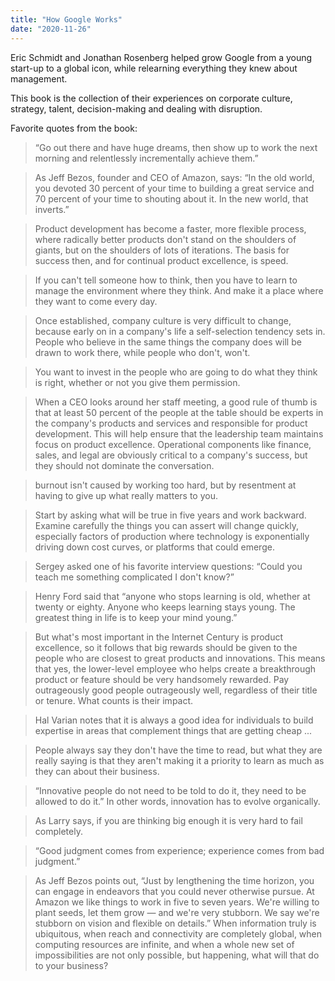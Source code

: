```yaml
---
title: "How Google Works"
date: "2020-11-26"
---
```


Eric Schmidt and Jonathan Rosenberg helped grow Google from a young start-up to a global icon, while relearning everything they knew about management.

This book is the collection of their experiences on corporate culture, strategy, talent, decision-making and dealing with disruption.

Favorite quotes from the book:

> “Go out there and have huge dreams, then show up to work the next morning and relentlessly incrementally achieve them.”

> As Jeff Bezos, founder and CEO of Amazon, says: “In the old world, you devoted 30 percent of your time to building a great service and 70 percent of your time to shouting about it. In the new world, that inverts.”

> Product development has become a faster, more flexible process, where radically better products don't stand on the shoulders of giants, but on the shoulders of lots of iterations. The basis for success then, and for continual product excellence, is speed.

> If you can't tell someone how to think, then you have to learn to manage the environment where they think. And make it a place where they want to come every day.

> Once established, company culture is very difficult to change, because early on in a company's life a self-selection tendency sets in. People who believe in the same things the company does will be drawn to work there, while people who don't, won't.

> You want to invest in the people who are going to do what they think is right, whether or not you give them permission.

> When a CEO looks around her staff meeting, a good rule of thumb is that at least 50 percent of the people at the table should be experts in the company's products and services and responsible for product development. This will help ensure that the leadership team maintains focus on product excellence. Operational components like finance, sales, and legal are obviously critical to a company's success, but they should not dominate the conversation.

> burnout isn't caused by working too hard, but by resentment at having to give up what really matters to you.

> Start by asking what will be true in five years and work backward. Examine carefully the things you can assert will change quickly, especially factors of production where technology is exponentially driving down cost curves, or platforms that could emerge.

> Sergey asked one of his favorite interview questions: “Could you teach me something complicated I don't know?”

> Henry Ford said that “anyone who stops learning is old, whether at twenty or eighty. Anyone who keeps learning stays young. The greatest thing in life is to keep your mind young.”

> But what's most important in the Internet Century is product excellence, so it follows that big rewards should be given to the people who are closest to great products and innovations. This means that yes, the lower-level employee who helps create a breakthrough product or feature should be very handsomely rewarded. Pay outrageously good people outrageously well, regardless of their title or tenure. What counts is their impact.

> Hal Varian notes that it is always a good idea for individuals to build expertise in areas that complement things that are getting cheap ...

> People always say they don't have the time to read, but what they are really saying is that they aren't making it a priority to learn as much as they can about their business.

> “Innovative people do not need to be told to do it, they need to be allowed to do it.” In other words, innovation has to evolve organically.

> As Larry says, if you are thinking big enough it is very hard to fail completely.

> “Good judgment comes from experience; experience comes from bad judgment.”

> As Jeff Bezos points out, “Just by lengthening the time horizon, you can engage in endeavors that you could never otherwise pursue. At Amazon we like things to work in five to seven years. We're willing to plant seeds, let them grow — and we're very stubborn. We say we're stubborn on vision and flexible on details.” When information truly is ubiquitous, when reach and connectivity are completely global, when computing resources are infinite, and when a whole new set of impossibilities are not only possible, but happening, what will that do to your business?
